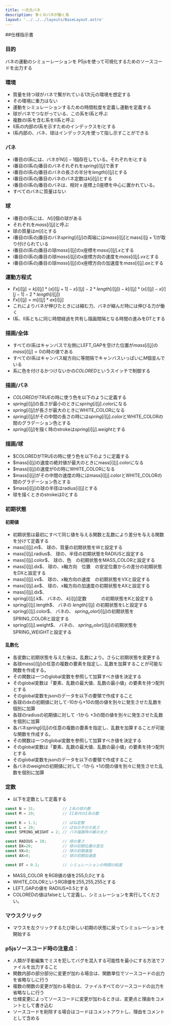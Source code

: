 ```yaml
---
title: 一次元バネ
description: 多くのバネが動く系
layout: '../../../layouts/BaseLayout.astro'
---
```

 <style>{`
        .sl-markdown-content   div.ec-line {
            margin-top: 0 !important;
        }
        .sl-markdown-content  {
           font-size:15px;
        }
        .sl-markdown-content h1 {
           font-size:  27px;
           text-decoration: underline;
           font-weight: bold
        }
        .sl-markdown-content h2 {
           font-weight: normal;
           text-decoration: underline;
           font-size:25px;
        }
        .sl-markdown-content h3 {
           font-size:20px;
           font-weight: normal;
           font-style: italic;
           text-decoration: underline;
        }
        .sl-markdown-content h4 {
           font-size:15px;
           font-weight: normal;
           font-style: italic;           
           text-decoration: underline;
        }
        .sl-markdown-content h5 {
           font-size:12px;
           font-weight: bold;
           font-style: italic;           
           text-decoration: underline;
        }
        .sl-markdown-content th {
           font-size:12px;
        }
        .sl-markdown-content td {
           font-size:12px;
        }
        
 `}</style>
##仕様指示書

### 目的
バネの運動のシミューレーションを
P5jsを使って可視化するためのソースコードを出力する


### 環境
- 質量を持つ球がバネで繋がれている1次元の環境を想定する
- その環境に重力はない
- 運動をシミュレーションするための時間粒度を定義し運動を定義する
- 球がバネでつながっている、この系をI系と呼ぶ
- 複数のI系を含む系をII系と呼ぶ
- II系の内部のI系を示すためのインデックスを$i$とする
- I系内部の、バネ、球はインデックス$j$を使って指し示すことができる

### バネ
- i番目のI系には、バネが$N[i]-1$個存在している。それぞれをiとする
- i番目のI系の$j$番目のバネそれぞれを$spring[i][j]$で表す
- i番目のI系の$j$番目のバネの長さの半分を$length[i][j]$とする
- i番目のI系の$j$番目のバネのバネ定数は$k[i][j]$とする
- i番目のI系の$j$番目のバネは、相対ｘ座標上0座標を中心に置かれている。
- すべてのバネに質量はない


### 球
- i番目のI系には、$Ｎ[i]$個の球がある
- それぞれを$mass[i][j]$と呼ぶ
- 球の質量は$m[i]$とする
- i番目のI系のj番目のバネ$spring[i][j]$の両端には$mass[i][j]$とmass$[i][j+1]$が取り付けられている
- i番目のI系のj番目の球$mass[i][j]$のx座標を$mass[i][j].x$とする
- i番目のI系のj番目の球$mass[i][j]$のx座標方向の速度を$mass[i][j].vx$とする
- i番目のI系のj番目の球$mass[i][j]$のx座標方向の加速度を$mass[i][j].ax$とする


### 運動方程式
- $Fx[i][j] = k[i][j]*(x[i][j+1]-x[i][j]-2*length[i][j])-k[i][j]*(x[i][j]-x[i][j-1]-2*length[i][j])$
- $Fx[i][j] = m[i][j]*ax[i][j]$
- これによりバネが伸びたときには縮む力、バネが縮んだ時には伸びる力が働く
- I系、II系ともに同じ時間経過を共有し描画間隔となる時間の進みをDTとする

### 描画/全体
- すべてのI系はキャンバスで左側にLEFT_GAPを空けた位置が$mass[i][j]$の$mass[i][j]=0$の時の値である
- すべてのI系はキャンバス縦方向に等間隔でキャンバスいっぱいに$M$個並んでいる
- 系に色を付けるかつけないかの$COLORED$というスイッチで制御する

### 描画/バネ
- $COLORED$が$TRUE$の時に使う色を以下のように定義する
- $spring[i][j]$の長さが最小のときに$spring[i][j].color$になる
- $spring[i][j]$が長さが最大のときにWHITE_COLORになる
- $spring[i][j]$がその中間の長さの時には$spring[i][j].color$とWHITE_COLORの間のグラデーション色とする
- $spring[i][j]$を描く時のstrokeは$spring[i][j].weight$とする

### 描画/球
- $COLOREDがTRUEの時に使う色を以下のように定義する
- $mass[i][j]の速度の絶対値が最大のときにmass[i][j].colorになる
- $mass[i][j]の速度が0の時にWHITE_COLORになる
- $mass[i][j]がその中間の速度の時にはmass[i][j].colorとWHITE_COLORの間のグラデーション色とする
- $mass[i][j]の球の半径はradius[i][j]とする
- 球を描くときのstrokeは0とする

### 初期状態
#### 初期値
- 初期状態は最初にすべて同じ値を与える関数と乱数により差分を与える関数を分けて定義する
- mass[i][j].m$、        球の、質量の初期状態をWと設定する
- mass[i][j].radius$、   球の、半径の初期状態をRADIUSと設定する
- mass[i][j].color$、    球の、色　の初期状態をMASS_COLORと設定する
- mass[i][j].dx$、       球の、x軸方向　位置　の安定位置からの差分の初期状態をDXと設定する
- mass[i][j].vx$、       球の、x軸方向の速度　の初期状態をVXと設定する
- mass[i][j].ax$、       球の、x軸方向の加速度の初期状態をAXと設定する
- mass[i][j].dx$、     
- spring[i][j].k$、      バネの、        $k[i][j]$定数　　　 の初期状態をKと設定する
- spring[i][j].length$、 バネの          $length[i][j]$      の初期状態をLと設定する
- spring[i][j].color$、  バネの、        $spring_color[i][j]$の初期状態をSPRING_COLORと設定する
- spring[i][j].weight$、 バネの、        $spring_color[i][j]$の初期状態をSPRING_WEIGHTと設定する

#### 乱数化
- 各変数に初期状態を与えた後は。乱数により。さらに初期状態を変更する
- 各球$mass[i][j]$の任意の複数の要素を指定し、乱数を加算することが可能な関数を作成する。
- その関数は一つのglobal変数を参照して加算すべき値を決定する
- そのglobal変数は「要素、乱数の最大値、乱数の最小値」の要素を持つ配列とする
- そのglobal変数をjsonのデータを以下の要領で作成すること
- 各球のdxの初期値に対して-10から+10の間の値を別々に発生させた乱数を個別に加算
- 各球のradiusの初期値に対して -1から +3の間の値を別々に発生させた乱数を個別に加算
- 各バネ$spring[i][j]$の任意の複数の要素を指定し、乱数を加算することが可能な関数を作成する。
- その関数は一つのglobal変数を参照して加算すべき値を決定する
- そのglobal変数は「要素、乱数の最大値、乱数の最小値」の要素を持つ配列とする
- そのglobal変数をjsonのデータを以下の要領で作成すること
- 各バネのweightの初期値に対して     -1から +1の間の値を別々に発生させた乱数を個別に加算

### 定数
- 以下を定数として定義する
```javascript
const N = 31;            // I系の球の数
const M = 29;            // II系内のI系の数

const K = 1.1;           // ばね定数
const L = 20;            // ばねの半分の長さ
const SPRING_WEIGHT = 2; // バネ描画時の線の太さ

const RADIUS = 10;       // 球の重さ
const DX=20;             // 球の初期位置の変位
const VX=0;              // 球の初期速度
const AX=0;              // 球の初期加速度

const DT = 0.1;          // シミュレーションの時間の粒度
```
- MASS_COLOR をRGB値の値を255,0,0とする
- WHITE_COLORというRGB値を255,255,255とする
- LEFT_GAPの値を RADIUS*0.5とする
- COLOREDの値はfalseとして定義し、シミュレーションを実行してください。


### マウスクリック
- マウスを左クリックするたび新しい初期の状態に戻ってシミュレーションを開始する

### p5jsソースコード時の注意点：
- 人類が手動編集でミスを犯してバグを混入する可能性を最小にする方法でファイルを出力すること
- 関数内部の部分部分に変更が加わる場合は、関数単位でソースコードの出力を省略なしに行う
- 複数の関数の変更が加わる場合は、ファイルすべてのソースコードの出力を省略なしに行う
- 仕様変更によってソースコードに変更が加わるときは、変更点と理由をコメントとして書き込む
- ソースコードを削除する場合はコードはコメントアウトし、理由をコメントとして含める

